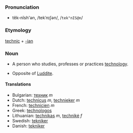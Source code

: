 ===Pronunciation===
*tĕk-nĭsh'ən, /tekˈnɪʃən/, /<tt>tek"nIS@n</tt>/

===Etymology===

[[technic]] + [[-ian]]

=== Noun ===

*A person who studies, professes or practices [[technology]].

*Opposite of [[Luddite]].

====Translations====

*Bulgarian: [[техник]] ''m''
*Dutch: [[technicus]] ''m'', [[technieker]] ''m''
*French: [[technicien]] ''m''
*Greek: [[technologos]]
*Lithuanian: [[technikas]] ''m'', [[technikė]] ''f''
*Swedish: [[tekniker]]
*Danish: [[tekniker]]